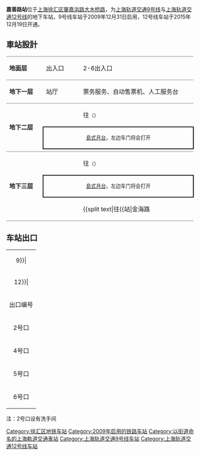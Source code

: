 {{distinguish|嘉善站}}
{{noteTA 
|G1 =Railway}}
{{Infobox station
|name = 嘉善路
|eng_name = Jiashan Road
|symbol_right =
|linecolour = {{上海地铁颜色|9|yes}}
|linecolour2 = {{上海地铁颜色|12|yes}}
|image = Jiashan Road Station.jpg
|caption = 嘉善路站12号线站台
|other_name = 
|country = {{PRC}}
|borough = [[上海市|上海市]][[徐汇区|徐汇区]][[天平路街道|天平路街道]]与[[斜土路街道|斜土路街道]]交界
|address = [[肇嘉浜路|肇嘉浜路]]、[[嘉善路|嘉善路]]与[[大木桥路|大木桥路]]交叉口
|coordinates = {{coord|31|12|17|N|121|27|21|E|type:railwaystation}}
|elevation = 
|owned = [[上海申通地铁集团|上海申通地铁集团]]
|operator = [[上海地铁|上海地铁]]
|lines = {{上海地铁线路名|9|SL}}<br/>{{上海地铁线路名|12|SL}}
|distance = 
|platform = {{上海地铁线路名|9|S}}、{{上海地铁线路名|12|S}}：1個[[島式月台|島式月台]]
|tracks = 4条
|bus_routes = 
|bus_stands = 
|connections = 
|structure = 地下车站
|hall = 地下站厅
|depth = 
|levels = 
|interchange = 节点换乘、站厅换乘
|exits = 4个
|architect = 
|architectural_style = 
|colour = 
|type = 
|status = 运营中
|code = 
|classification = 
|website = 
|built = 
|opened = {{上海地铁线路名|9|S}}：{{Start date|2009|12|31|df=y}}<br/>{{上海地铁线路名|12|S}}：{{Start date|2015|12|19|df=y}}
|closed = 
|former = 
|pass_year = 
|passengers = 
|pass_system = 
|pass_rank = 
|mpassengers = 
|trains = 
|station_hours = 
|hours = 
|first = {{collapsible list
 |title = 　
 |
{{上海地铁线路名|9|S}}
:往{{上海地铁起讫站|9|L}}：5:49
:往{{上海地铁起讫站|9|R}}：6:05
{{上海地铁线路名|12|S}}
:往{{上海地铁起讫站|12|L}}：6:18
:往{{上海地铁起讫站|12|R}}：5:59
}}
|last = {{collapsible list
 |title = 　
 |
{{上海地铁线路名|9|S}}
:往{{上海地铁起讫站|9|L}}：23:14
:往{{上海地铁起讫站|9|R}}：23:31
{{上海地铁线路名|12|S}}
:往{{上海地铁起讫站|12|L}}：23:18
:往{{上海地铁起讫站|12|R}}：22:59
}}
|adjacent = {{adjacent stations|system=上海地铁
|line1=9|left1=肇嘉浜路|right1=打浦桥
|line2=12|left2=大木桥路|right2=陕西南路}}
}}
'''嘉善路站'''位于[[上海|上海]][[徐汇区|徐汇区]][[肇嘉浜路|肇嘉浜路]][[大木桥路|大木桥路]]，为[[上海轨道交通9号线|上海轨道交通9号线]]与[[上海轨道交通12号线|上海轨道交通12号线]]的地下车站，9号线车站于2009年12月31日启用，12号线车站于2015年12月19日开通。

==車站設計==
{|cellspacing=0 cellpadding=3
|style="border-bottom:solid 1px gray;border-top:solid 1px gray;" width=100|'''地面层'''
|style="border-top:solid 1px gray;border-bottom:solid 1px gray;" width=100|出入口
|style="border-top:solid 1px gray;border-bottom:solid 1px gray;" width=350|2-6出入口
|-
|style="border-bottom:solid 1px gray;"|'''地下一层'''
|style="border-bottom:solid 1px gray;"|站厅
|style="border-bottom:solid 1px gray;"|票务服务、自动售票机、人工服务台
|-
|style="border-bottom:solid 1px gray;" rowspan=3|'''地下二层'''
|{{arrow|L}}
|{{上海地铁线路名|9}}往{{站|松江南站}}<small>（{{站|肇嘉浜路}}）</small>
|-
|style="border-right:solid 2px black;border-left:solid 2px black;border-top:solid 2px black;border-bottom:solid 2px black;" colspan=2|<center><small>[[島式月台|島式月台]]，左边车门将会打开</small></center>
|-
|style="border-bottom:solid 1px gray;"|
|style="border-bottom:solid 1px gray;"|{{split text|{{上海地铁线路名|9}}往{{站|曹路}}<small>（{{站|打浦桥}}）</small>|{{arrow|R}}}}
|-
|style="border-bottom:solid 1px gray;" rowspan=4|'''地下三层'''
|{{arrow|L}}
|{{上海地铁线路名|12}}往{{站|七莘路}}<small>（{{站|大木桥路}}）</small>
|-
|style="border-right:solid 2px black;border-left:solid 2px black;border-top:solid 2px black;border-bottom:solid 2px black;" colspan=2|<center><small>[[島式月台|島式月台]]，左边车门将会打开</small></center>
|-
|style="border-bottom:solid 1px gray;"|
|style="border-bottom:solid 1px gray;"|{{split text|{{上海地铁线路名|12}}往{{站|金海路||上海市}}<small>（{{站|陕西南路}}）</small>|{{arrow|R}}}}
|}

{{Gallery
|File:嘉善路站 屏蔽门.jpg|嘉善路站9号线站台
|File:201603 Entrance of Jiashan Road Station.JPG|嘉善路站12号线站厅
|File:201603 Platform of Jiashan Road Station.JPG|嘉善路站12号线站台
}}

==车站出口==
{| class="wikitable"
|colspan=4 align="center" bgcolor={{上海地铁颜色|9}}|
|-
|colspan=4 align="center" bgcolor={{上海地铁颜色|12}}|
|-
! 出口编号 !! 建议前往目的地 !! 照片
|-
| 2号口 || 大木桥路，肇嘉浜路 || [[File:Shanghai_Railway_Transportation_Line_9_Jia_Shan_Road_Station_No.2_Exit.JPG|200px]]
|-
| 4号口 || 大木桥路，医学院路 ||
|-
| 5号口 || 大木桥路，肇嘉浜路 || [[File:Shanghai_Railway_Transportation_Line_9_Jia_Shan_Road_Station_No.5_Exit.JPG|200px]]
|-
| 6号口 || 大木桥路，肇嘉浜路 ||
|}

注：2号口设有洗手间

{{commonscat|Jiashan Road Station}}
{{上海轨道交通9号线车站}}
{{上海轨道交通12号线车站}}

[[Category:徐汇区地铁车站|Category:徐汇区地铁车站]]
[[Category:2009年启用的铁路车站|Category:2009年启用的铁路车站]]
[[Category:以街道命名的上海軌道交通車站|Category:以街道命名的上海軌道交通車站]]

[[Category:上海轨道交通9号线车站|Category:上海轨道交通9号线车站]]
[[Category:上海轨道交通12号线车站|Category:上海轨道交通12号线车站]]